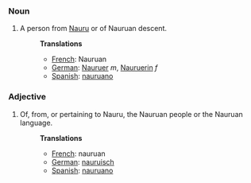===Noun===
#A person from [[Nauru]] or of Nauruan descent.
#:'''Translations'''
#:*[[French]]: Nauruan
#:*[[German]]: [[Nauruer]] ''m'', [[Nauruerin]] ''f''
#:*[[Spanish]]: [[nauruano]]

===Adjective===
#Of, from, or pertaining to Nauru, the Nauruan people or the Nauruan language.
#:'''Translations'''
#:*[[French]]: nauruan
#:*[[German]]: [[nauruisch]]
#:*[[Spanish]]: [[nauruano]]